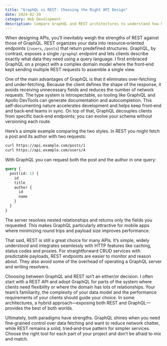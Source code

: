 ```yaml
---
title: "GraphQL vs REST: Choosing the Right API Design"
date: 2024-02-20
category: Web Development
description: Compare GraphQL and REST architectures to understand how GraphQL can prevent over‑fetching and reduce network requests while REST remains a solid choice for simple endpoints.
---
```


When designing APIs, you’ll inevitably weigh the strengths of REST against those of GraphQL. REST organizes your data into resource‑oriented endpoints (`/users`, `/posts`) that return predefined structures. GraphQL, by contrast, exposes a single `/graphql` endpoint and lets clients describe exactly what data they need using a query language. I first embraced GraphQL on a project with a complex domain model where the front‑end kept sending multiple REST requests to assemble a single view.

One of the main advantages of GraphQL is that it eliminates over‑fetching and under‑fetching. Because the client defines the shape of the response, it avoids receiving unnecessary fields and reduces the number of network requests. The type system is introspectable, so tooling like GraphiQL and Apollo DevTools can generate documentation and autocompletion. This self‑documenting nature accelerates development and helps keep front‑end and back‑end teams in sync. On top of that, GraphQL decouples clients from specific back‑end endpoints; you can evolve your schema without versioning each route.

Here’s a simple example comparing the two styles. In REST you might fetch a post and its author with two requests:

```bash showLineNumbers
curl https://api.example.com/posts/1
curl https://api.example.com/users/4
```

With GraphQL you can request both the post and the author in one query:

```graphql showLineNumbers
query {
  post(id: 1) {
    id
    title
    author {
      id
      name
    }
  }
}
```

The server resolves nested relationships and returns only the fields you requested. This makes GraphQL particularly attractive for mobile apps where minimizing round trips and payload size improves performance.

That said, REST is still a great choice for many APIs. It’s simple, widely understood and integrates seamlessly with HTTP features like caching, status codes and proxies. For straightforward CRUD services with predictable payloads, REST endpoints are easier to monitor and reason about. They also avoid some of the overhead of operating a GraphQL server and writing resolvers.

Choosing between GraphQL and REST isn’t an either/or decision. I often start with a REST API and adopt GraphQL for parts of the system where clients need flexibility or where the domain has lots of relationships. Your team’s familiarity, the complexity of your data model and the performance requirements of your clients should guide your choice. In some architectures, a hybrid approach—exposing both REST and GraphQL—provides the best of both worlds.

Ultimately, both paradigms have strengths. GraphQL shines when you need fine‑grained control over data fetching and want to reduce network chatter, while REST remains a solid, tried‑and‑true pattern for simpler services. Choose the right tool for each part of your project and don’t be afraid to mix and match.
